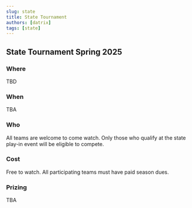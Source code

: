 ```yaml
---
slug: state
title: State Tournament
authors: [datrix]
tags: [state]
---
```


<!-- import StageBreakdown from 'src/api/LeagueOSStageBreakdown/StageBreakdown.jsx' -->

## State Tournament Spring 2025

### Where

TBD

### When

TBA

### Who

All teams are welcome to come watch. Only those who qualify at the state play-in event will be eligible to compete.

### Cost

Free to watch. All participating teams must have paid season dues.

### Prizing

TBA
